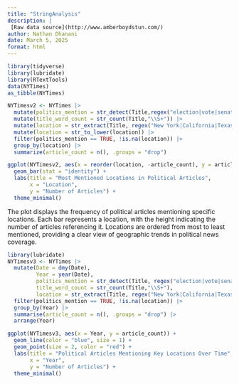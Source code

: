 ```yaml
---
title: "StringAnalysis"
description: |
 [Raw data source](http://www.amberboydstun.com/)
author: Nathan Dhanani
date: March 5, 2025
format: html
---
```

```r
library(tidyverse)
library(lubridate)
library(RTextTools)
data(NYTimes)
as_tibble(NYTimes)
```

```r
NYTimesv2 <- NYTimes |>
  mutate(politics_mention = str_detect(Title,regex("election|vote|senate|president|congress|politics|congress|clinton|trump", ignore_case = TRUE))) |>
  mutate(title_word_count = str_count(Title,"\\S+")) |>
  mutate(location = str_extract(Title, regex("New York|California|Texas|France|Russia|China|Japan|Mexico|Bosnia|Serbia|Germany|UK|USA", ignore_case = TRUE)))|>
  mutate(location = str_to_lower(location)) |>
  filter(politics_mention == TRUE, !is.na(location)) |>
  group_by(location) |>
  summarize(article_count = n(), .groups = "drop")
```


```r
ggplot(NYTimesv2, aes(x = reorder(location, -article_count), y = article_count, fill = location)) +
  geom_bar(stat = "identity") +
  labs(title = "Most Mentioned Locations in Political Articles",
       x = "Location",
       y = "Number of Articles") +
  theme_minimal()
```

The plot displays the frequency of political articles mentioning specific locations. Each bar represents a location, with the height indicating the number of articles referencing it. Locations are ordered from most to least mentioned, providing a clear view of geographic trends in political news coverage.

```r
library(lubridate)
NYTimesv3 <- NYTimes |>
  mutate(Date = dmy(Date),  
         Year = year(Date),
         politics_mention = str_detect(Title, regex("election|vote|senate|president|congress|politics|congress|clinton|trump", ignore_case = TRUE)),
         title_word_count = str_count(Title,"\\S+"),
         location = str_extract(Title, regex("New York|California|Texas|France|Russia|China|Japan|Mexico|Bosnia|Serbia|Germany|UK|USA", ignore_case = TRUE))) |>
  filter(politics_mention == TRUE, !is.na(location)) |>
  group_by(Year) |>
  summarise(article_count = n(), .groups = "drop") |>
  arrange(Year)
```

```r
ggplot(NYTimesv3, aes(x = Year, y = article_count)) +
  geom_line(color = "blue", size = 1) +
  geom_point(size = 2, color = "red") +
  labs(title = "Political Articles Mentioning Key Locations Over Time",
       x = "Year",
       y = "Number of Articles") +
  theme_minimal()
```
